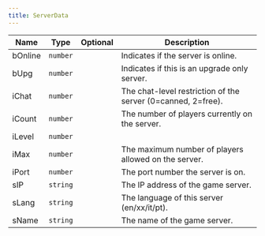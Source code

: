 ```yaml
---
title: ServerData
---
```


| Name | Type | Optional | Description |
|------|------|----------|-------------|
| bOnline | `number` |  | Indicates if the server is online. |
| bUpg | `number` |  | Indicates if this is an upgrade only server. |
| iChat | `number` |  | The chat-level restriction of the server (0=canned, 2=free). |
| iCount | `number` |  | The number of players currently on the server. |
| iLevel | `number` |  |  |
| iMax | `number` |  | The maximum number of players allowed on the server. |
| iPort | `number` |  | The port number the server is on. |
| sIP | `string` |  | The IP address of the game server. |
| sLang | `string` |  | The language of this server (en/xx/it/pt). |
| sName | `string` |  | The name of the game server. |